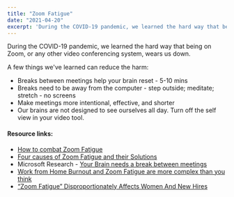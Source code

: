 ```yaml
---
title: "Zoom Fatigue"
date: "2021-04-20"
excerpt: 'During the COVID-19 pandemic, we learned the hard way that being on Zoom, or any other'
---
```


During the COVID-19 pandemic, we learned the hard way that being on Zoom, or any other video conferencing system, wears us down.

A few things we've learned can reduce the harm:

- Breaks between meetings help your brain reset - 5-10 mins
- Breaks need to be away from the computer - step outside; meditate; stretch - no screens
- Make meetings more intentional, effective, and shorter
- Our brains are not designed to see ourselves all day. Turn off the self view in your video tool.

#### Resource links:

- [How to combat Zoom Fatigue](external:https://hbr.org/2020/04/how-to-combat-zoom-fatigue)
- [Four causes of Zoom Fatigue and their Solutions](external:https://news.stanford.edu/2021/02/23/four-causes-zoom-fatigue-solutions/)
- Microsoft Research - [Your Brain needs a break between meetings](external:https://www.microsoft.com/en-us/worklab/work-trend-index/brain-research)
- [Work from Home Burnout and Zoom Fatigue are more complex than you think](external:https://disasteravoidanceexperts.com/work-from-home-burnout-and-zoom-fatigue-is-a-lot-more-complex-than-you-think/)
- [“Zoom Fatigue” Disproportionately Affects Women And New Hires](external:https://digest.bps.org.uk/2021/10/05/zoom-fatigue-disproportionately-affects-women-and-new-hires/)

